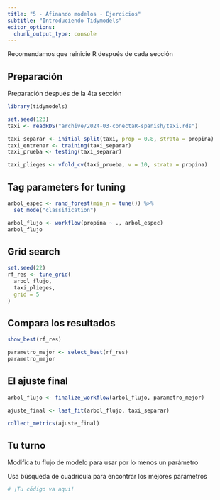 ```yaml
---
title: "5 - Afinando modelos - Ejercicios"
subtitle: "Introduciendo Tidymodels"
editor_options: 
  chunk_output_type: console
---
```


Recomendamos que reinicie R después de cada sección

## Preparación

Preparación después de la 4ta sección

```r
library(tidymodels)

set.seed(123)
taxi <- readRDS("archive/2024-03-conectaR-spanish/taxi.rds")

taxi_separar <- initial_split(taxi, prop = 0.8, strata = propina)
taxi_entrenar <- training(taxi_separar)
taxi_prueba <- testing(taxi_separar)

taxi_plieges <- vfold_cv(taxi_prueba, v = 10, strata = propina)
```

## Tag parameters for tuning

```r
arbol_espec <- rand_forest(min_n = tune()) %>% 
  set_mode("classification")

arbol_flujo <- workflow(propina ~ ., arbol_espec)
arbol_flujo
```

## Grid search

```r
set.seed(22)
rf_res <- tune_grid(
  arbol_flujo,
  taxi_plieges,
  grid = 5
)
```

## Compara los resultados

```r
show_best(rf_res)

parametro_mejor <- select_best(rf_res)
parametro_mejor
```

## El ajuste final

```r
arbol_flujo <- finalize_workflow(arbol_flujo, parametro_mejor)

ajuste_final <- last_fit(arbol_flujo, taxi_separar) 

collect_metrics(ajuste_final)
```

## Tu turno

Modifica tu flujo de modelo para usar por lo menos un parámetro

Usa búsqueda de cuadricula para encontrar los mejores parámetros

```r
# ¡Tu código va aqui!

```
